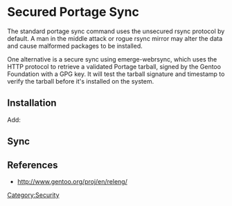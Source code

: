 = Secured Portage Sync =

The standard portage sync command uses the unsecured rsync protocol by default.
{{Root|emerge --sync}}
A man in the middle attack or rogue rsync mirror may alter the data and cause malformed packages to be installed.

One alternative is a secure sync using emerge-webrsync, which uses the HTTP protocol to retrieve a validated Portage tarball, signed by the Gentoo Foundation with a GPG key. It will test the tarball signature and timestamp to verify the tarball before it's installed on the system.

== Installation ==

{{Root|emerge app-arch/tarsync app-crypt/gnupg}}

{{Root|mkdir /etc/portage/gnupg}}
{{Root|chmod 0700 /etc/portage/gnupg}}
{{Root|<nowiki>GNUPGHOME=/etc/portage/gnupg gpg --keyserver subkeys.pgp.net --recv-keys 96D8BF6D</nowiki>}}

Add:
{{File|/etc/make.conf|<pre>
PORTAGE_GPG_DIR="/etc/portage/gnupg"
FEATURES="webrsync-gpg parallel-fetch userfetch userpriv usersandbox"
SYNC="" # so emerge --sync won't work
</pre>}}

== Sync ==

{{Root|emerge-webrsync}}

== References ==

* http://www.gentoo.org/proj/en/releng/

[[Category:Security]]